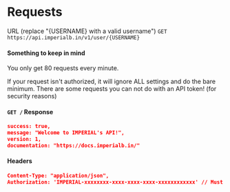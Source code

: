 # Requests

URL (replace "{USERNAME} with a valid username")
`GET https://api.imperialb.in/v1/user/{USERNAME}`


#### Something to keep in mind

<Callout>You only get 80 requests every minute.</Callout>

<Callout>
  If your request isn't authorized, it will ignore ALL settings and do the bare
  minimum.
</Callout>

<Callout>
  There are some requests you can not do with an API token! (for security
  reasons)
</Callout>

#### `GET /` Response

```json
success: true,
message: "Welcome to IMPERIAL's API!",
version: 1,
documentation: "https://docs.imperialb.in/"
```

#### Headers

```json
Content-Type: "application/json",
Authorization: 'IMPERIAL-xxxxxxxx-xxxx-xxxx-xxxx-xxxxxxxxxxxx' // Must be a string. (Default: null)
```
